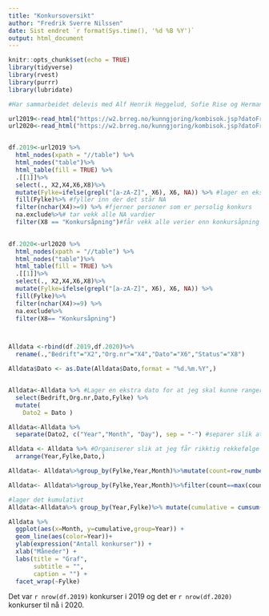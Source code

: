 ```yaml
---
title: "Konkursoversikt"
author: "Fredrik Sverre Nilssen"
date: Sist endret `r format(Sys.time(), '%d %B %Y')`
output: html_document
---
```


```r
knitr::opts_chunk$set(echo = TRUE)
library(tidyverse)
library(rvest)
library(purrr)
library(lubridate)
```

```r

#Har sammarbeidet delevis med Alf Henrik Heggelud, Sofie Rise og Herman Haugaa

url2019<-read_html("https://w2.brreg.no/kunngjoring/kombisok.jsp?datoFra=01.01.2019&datoTil=31.12.2019&id_region=0&id_niva1=51&id_niva2=56&id_bransje1=0")
url2020<-read_html("https://w2.brreg.no/kunngjoring/kombisok.jsp?datoFra=01.01.2020&datoTil=31.12.2020&id_region=0&id_niva1=51&id_niva2=56&id_bransje1=0")


df.2019<-url2019 %>%
  html_nodes(xpath = "//table") %>%
  html_nodes("table")%>%
  html_table(fill = TRUE) %>%
  .[[1]]%>%
  select(., X2,X4,X6,X8)%>%
  mutate(Fylke=ifelse(grepl("[a-zA-Z]", X6), X6, NA)) %>% #lager en eksta rad kolonnerad med navn Fylke, velger ut bokstaver fra x6 raden og plaserer de under fylke, hvis ikke bokstav=NA 
  fill(Fylke)%>% #fyller inn der det står NA
  filter(nchar(X4)>=9) %>% #fjerner personer som er persolig konkurs
  na.exclude%>%# tar vekk alle NA vardier
  filter(X8 == "Konkursåpning")#får vekk alle verier enn konkursåpning
  

df.2020<-url2020 %>%
  html_nodes(xpath = "//table") %>%
  html_nodes("table")%>%
  html_table(fill = TRUE) %>%
  .[[1]]%>%
  select(., X2,X4,X6,X8)%>%
  mutate(Fylke=ifelse(grepl("[a-zA-Z]", X6), X6, NA)) %>% 
  fill(Fylke)%>%
  filter(nchar(X4)>=9) %>%
  na.exclude%>%
  filter(X8== "Konkursåpning")



Alldata <-rbind(df.2019,df.2020)%>%
  rename(.,"Bedrift"="X2","Org.nr"="X4","Dato"="X6","Status"="X8")

Alldata$Dato <- as.Date(Alldata$Dato,format = "%d.%m.%Y",)


Alldata<-Alldata %>% #Lager en ekstra dato for at jeg skal kunne rangere etter datoen. (arrange)
  select(Bedrift,Org.nr,Dato,Fylke) %>%
  mutate(
    Dato2 = Dato )

Alldata<-Alldata %>% 
  separate(Dato2, c("Year","Month", "Day"), sep = "-") #separer slik at jeg får noe å plotte med senere

Alldata <- Alldata %>% #Organiserer slik at jeg får rikktig rekkefølge på tellingen nedenfor 
  arrange(Year,Fylke,Dato,) 

Alldata<- Alldata%>%group_by(Fylke,Year,Month)%>%mutate(count=row_number()) #lager tellerad

Alldata<- Alldata%>%group_by(Fylke,Year,Month)%>%filter(count==max(count)) #får vekk alt annet enn max størrelse

#lager det kumulativt
Alldata<-Alldata%>% group_by(Year,Fylke)%>% mutate(cumulative = cumsum(count))


```
```r

Alldata %>% 
  ggplot(aes(x=Month, y=cumulative,group=Year)) +
  geom_line(aes(color=Year))+
  ylab(expression("Antall konkurser")) +
  xlab("Måneder") +
  labs(title = "Graf",
       subtitle = "",
       caption = "") +
  facet_wrap(~Fylke)
```




Det var `r nrow(df.2019)` konkurser i 2019 og det er `r nrow(df.2020)` konkurser til nå i 2020.

